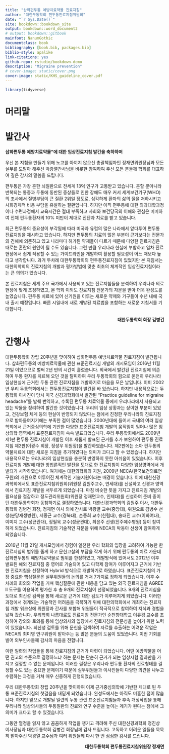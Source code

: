 ```yaml
--- 
title: "삽화편두통 예방치료약물 진료지침"
author: "대한두통학회 편두통진료지침위원회"
date: "`r Sys.Date()`"
site: bookdown::bookdown_site
output: bookdown::word_document2
# output: bookdown::gitbook
mainfont: NanumGothic
documentclass: book
bibliography: [book.bib, packages.bib]
biblio-style: apalike
link-citations: yes
github-repo: rstudio/bookdown-demo
description: "Migraine prevention"
# cover-image: static/cover.png
cover-image: static/KHS_guideline_cover.pdf
---
```


```r
library(tidyverse)
```

\frontmatter

# 머리말 {-}

# 발간사 {-}

**삽화편두통 예방치료약물”에 대한 임상진료지침 발간을 축하하며**

우선 본 지침을 만들기 위해 노고를 아끼지 않으신 총괄책임자인 정재면위원장님과 모든 실무를 도맡아 해주신 박광열간사님을 비롯한 참여하여 주신 모든 분들께 학회를 대표하여 깊은 감사의 말씀을 드립니다. 

편두통은 가장 흔한 뇌질환으로 전세계 13억 인구가 고통받고 있습니다. 흔할 뿐아니라 반복되는 통증과 두통에 동반된 증상들로 인한 장애도 매우 커서 세계보건기구(WHO)의 조사에서 질병부담이 큰 질환 2위일 정도로, 심각하게 환자의 삶의 질을 저하시키고 사회경제적 비용 부담을 유발하는 질환입니다. 하지만 아직 편두통에 대한 의과대학과정이나 수련과정에서 교육시간은 절대 부족하고 사회와 보건당국의 이해와 관심은 미미하여 전체 편두통환자의 10% 미만이 제대로 진단과 치료를 받고 있습니다. 

최근 편두통의 중요성이 부각됨에 따라 미국과 유럽의 많은 나라에서 앞다투어 편두통 진료지침을 제시하고 있습니다. 하지만 편두통의 치료의 많은 부분이 근거보다는 전문가의 견해에 의존하고 있고 나라마다 허가된 약제들이 다르기 때문에 다양한 진료지침은 때로는 혼란의 원인이 될 수도 있습니다. 그런 만큼 우리나라 현실에 부합하고 일차 진료현장에서 쉽게 적용할 수 있는 가이드라인을 개발하여 활용할 필요성이 어느 때보다 높다고 생각합니다. 과거 두차례 대한두통학회의 편두통진료지침이 있었지만 본 지침서는 대한의학회의 진료지침의 개발과 평가방법에 맞춘 최초의 체계적인 임상진료지침이라는 큰 의의가 있습니다.
 
본 진료지침은 세계 주요 국가에서 사용되고 있는 진료지침들을 분석하여 우리나라 의료 현장에 맞게 조정하였고, 본 학회 이외도 진료지침 전문가의 자문을 받아 더욱 완성도를 높였습니다. 편두통 치료에 있어 신기원을 이루는 새로운 약제와 기구들이 수년 내에 국내 출시 예정입니다. 빠른 시일내에 새로 개발된 치료법을 포함하는 새로운 지침서를 기대합니다.

<div style="text-align: right"> **대한두통학회 회장 김병건** </div>


# 간행사 {-}

대한두통학회 창립 20주년을 맞이하여 삽화편두통 예방치료약물 진료지침이 발간됩니다. 삽화편두통의 예방치료약물에 관한 표준진료지침 개발의 개시모임이 2016년 11월 21일 이었으므로 벌써 2년 반의 시간이 흘렀습니다. 외국에서 발간된 진료지침에 의존하여 두통 환자를 치료해 오던 것을 탈피하여 우리 두통학회의 힘으로 온전히 우리나라 임상현실에 근거한 두통 관련 진료지침을 개발하기로 마음을 모은 날입니다. 
이미 2002년 우리 두통학회에서는 편두통진료지침이 발간된 바 있습니다. 하지만 내용적으로는 두통학회 이사진이 당시 미국 신경과학회에서 발간된 “Practice guideline for migraine headache”를 발췌 번역하고, 수록된 편두통 치료약물 중에서 우리나라에서 사용되고 있는 약물을 정리하여 발간한 것이었습니다. 우리의 임상 상황과는 상이한 부분이 있었고, 건강보험 체계 등의 현실이 반영되지 않았다는 점에서 진정한 우리나라의 진료지침으로 받아들여지기에는 부족한 점이 많았습니다. 2000년대에 들어서 국내의 여러 임상학회에서 근거중심의학에 기반한 다양한 표준진료지침 개발의 움직임이 일어나 많은 임상의학 영역에서 표준진료지침이 속속 발표되었습니다. 우리 두통학회에서도 2009년 제1판 편두통 진료지침이 개발된 이후 새롭게 발표된 근거를 추가 보완하여 편두통 진료지침 제2판(이광수 회장, 정성우 위원장)을 발간하였습니다. 제2판에는 소아 편두통의 약물치료에 대한 새로운 지침을 추가하였다는 의미가 크다고 할 수 있겠습니다. 하지만 내용적으로는 우리나라의 임상현실을 충분히 반영하지 못한 아쉬움이 있었습니다. 이후 진료지침 개발에 대한 방법론적인 발전을 토대로 한 진료지침이 다양한 임상영역에서 개발되기 시작하였습니다. 여기에는 대한의학회의 지원, 2009년 NECA(한국보건의료연구원)의 개원으로 이루어진 체계적인 기술지원이라는 배경이 있습니다. 이에 대한신경과학회에서도 표준진료지침위원회(위원장 김원주교수, 연세대)를 신설하고 신경과 영역에서 진료지침 개발을 서두르게 되었습니다. 마침 비슷한 뜻을 가지고 진료지침 개발의 필요성을 절감하고 정도관리위원회(위원장 정재면교수, 인제대)를 신설하여 준비 중이던 대한두통학회가 동참하기로 결정하였습니다. 대한신경과학회의 김원주 이사, 대한두통학회 김병건 회장, 정재면 이사 외에 간사로 박광열 교수(중앙대), 위원으로 김병수 선생(분당재생병원), 서종근 교수(경북대), 손종희 교수(한림대), 송태진 교수(이화여대), 이미지 교수(성균관대), 정필욱 교수(성균관대), 최윤주 선생(전주예수병원) 등이 참여하게 되었습니다. 진료지침의 기술적인 자문을 위해 NECA의 박동아 선생이 참여하게 되었습니다.

2016년 11월 21일 개시모임에서 경험이 일천한 우리 학회의 입장을 고려하여 가능한 한 진료지침의 범위를 좁게 하고 문헌고찰의 부담을 작게 하기 위해 편두통의 치료 가운데 삽화편두통의 예방치료약물로 범위를 한정하였고, 개발방식에 있어서도 2012년 이후 발표된 해외 진료지침 중 영어로 기술되어 있고 다학제 참여가 이루어지고 근거에 기반한 진료지침을 선정하여 Hybrid 방식으로 개발하기로 하였습니다. 표준진료지침의 가장 중요한 핵심질문은 실무위원들의 논의를 거쳐 7가지로 정하게 되었습니다. 이후 수 차례의 회의와 작업을 거쳐 핵심질문에 관한 내용을 담고 있는 외국 진료지침을 AGREE II 도구를 이용하여 평가한 후 총 9개의 진료지침이 선정되었습니다. 9개의 진료지침을 토대로 최신성 검색을 통해 새로운 근거에 대한 검토가 이루어지게 되었습니다. 이러한 과정에서 겪게되는 기술적인 어려움을 극복하기 위해 대한의학회에서 개최하는 진료지침 개발 워크샵에 위원장과 간사를 포함해 위원들이 적극적으로 참여하여 지식과 경험을 넓혀 갔습니다. 우리학회 나름대로도 진료지침 전문가인 순천향대학교 이유경 교수를 초청하여 강의와 토의를 통해 임상의사의 입장에서 진료지침의 전문성을 높이기 위한 노력이 있었습니다. 최신성 검토를 위해 문헌을 검색하여 자료를 추출하는 어려운 작업은 NECA의 최미영 연구위원이 맡아주는 등 많은 분들의 도움이 있었습니다. 이번 기회를 빌어 외부인사들께 감사의 마음을 전합니다. 

이런 일련의 작업들을 통해 진료지침의 근거가 마련이 되었습니다. 어떤 예방약물을 어떤 권고의 수준으로 결정하느냐 하는 문제는 단순히 근거가 되는 임상시험 결과만을 가지고 결정할 수 없는 문제입니다. 이러한 결정은 우리나라 편두통 환자의 진료형태를 결정할 수도 있는 중요한 문제이기 때문에 실무위원들과 이사진들이 다양한 의견을 나누고 수렴하는 과정을 거쳐 매우 신중하게 진행되었습니다.

우리 대한두통학회 창립 20주년을 맞이하여 이제 근거중심의학에 기반한 제대로 된 두통 표준진료지침의 첫걸음을 내딛게 되었습니다. 완성도에서는 아직도 미흡한 점이 많습니다. 하지만 앞으로 개발될 일련의 두통 관련 표준진료지침들과 후속 개정작업을 통해 우리나라 임상의사들의 두통질환의 진료와 연구 수준을 높이는 계기가 된다는 점에서 그 의미가 크다고 할 수 있겠습니다.

그동안 열정을 잃지 않고 꼼꼼하게 작업을 챙기고 격려해 주신 대한신경과학회 정진상 이사장님과 대한두통학회 김병건 회장님께 감사 드립니다. 고독하고 어려운 일들을 묵묵히 맡아주신 박광열 교수님과 여러 위원들께 다시 한 번 심심한 감사를 드립니다.

<div style="text-align: right"> **대한두통학회 편두통진료지침위원장 정재면** </div>

